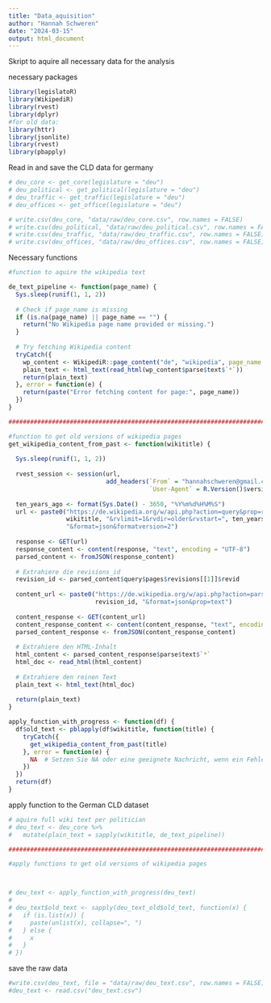 ```yaml
---
title: "Data_aquisition"
author: "Hannah Schweren"
date: "2024-03-15"
output: html_document
---
```

Skript to aquire all necessary data for the analysis



necessary packages
```r
library(legislatoR)
library(WikipediR)
library(rvest)
library(dplyr)
#for old data:
library(httr)
library(jsonlite)
library(rvest)
library(pbapply)
```

Read in and save the CLD data for germany
```r
# deu_core <- get_core(legislature = "deu")
# deu_political <- get_political(legislature = "deu")
# deu_traffic <- get_traffic(legislature = "deu")
# deu_offices <- get_office(legislature = "deu")

# write.csv(deu_core, "data/raw/deu_core.csv", row.names = FALSE)
# write.csv(deu_political, "data/raw/deu_political.csv", row.names = FALSE)
# write.csv(deu_traffic, "data/raw/deu_traffic.csv", row.names = FALSE)
# write.csv(deu_offices, "data/raw/deu_offices.csv", row.names = FALSE)
```


Necessary functions
```r

#function to aquire the wikipedia text

de_text_pipeline <- function(page_name) {
  Sys.sleep(runif(1, 1, 2))
  
  # Check if page_name is missing
  if (is.na(page_name) || page_name == "") {
    return("No Wikipedia page name provided or missing.")
  }
  
  # Try fetching Wikipedia content
  tryCatch({
    wp_content <- WikipediR::page_content("de", "wikipedia", page_name = page_name)
    plain_text <- html_text(read_html(wp_content$parse$text$`*`))
    return(plain_text)
  }, error = function(e) {
    return(paste("Error fetching content for page:", page_name))
  })
}

##########################################################################################################

#function to get old versions of wikipedia pages
get_wikipedia_content_from_past <- function(wikititle) {
  
  Sys.sleep(runif(1, 1, 2))
  
  rvest_session <- session(url, 
                           add_headers(`From` = "hannahschweren@gmail.com", 
                                       `User-Agent` = R.Version()$version.string))
  
  ten_years_ago <- format(Sys.Date() - 3650, "%Y%m%d%H%M%S")
  url <- paste0("https://de.wikipedia.org/w/api.php?action=query&prop=revisions&titles=", 
                wikititle, "&rvlimit=1&rvdir=older&rvstart=", ten_years_ago, 
                "&format=json&formatversion=2")
  
  response <- GET(url)
  response_content <- content(response, "text", encoding = "UTF-8")
  parsed_content <- fromJSON(response_content)
  
  # Extrahiere die revisions_id
  revision_id <- parsed_content$query$pages$revisions[[1]]$revid
  
  content_url <- paste0("https://de.wikipedia.org/w/api.php?action=parse&oldid=", 
                        revision_id, "&format=json&prop=text")
  
  content_response <- GET(content_url)
  content_response_content <- content(content_response, "text", encoding = "UTF-8")
  parsed_content_response <- fromJSON(content_response_content)
  
  # Extrahiere den HTML-Inhalt
  html_content <- parsed_content_response$parse$text$`*`
  html_doc <- read_html(html_content)
  
  # Extrahiere den reinen Text
  plain_text <- html_text(html_doc)
  
  return(plain_text)
}

apply_function_with_progress <- function(df) {
  df$old_text <- pblapply(df$wikititle, function(title) {
    tryCatch({
      get_wikipedia_content_from_past(title)
    }, error = function(e) {
      NA  # Setzen Sie NA oder eine geeignete Nachricht, wenn ein Fehler auftritt
    })
  })
  return(df)
}

```


apply function to the German CLD dataset
```r

# aquire full wiki text per politician
# deu_text <- deu_core %>%
#   mutate(plain_text = sapply(wikititle, de_text_pipeline))

###################################################################################################################

#apply functions to get old versions of wikipedia pages



# deu_text <- apply_function_with_progress(deu_text)
# 
# deu_text$old_text <- sapply(deu_text_old$old_text, function(x) {
#   if (is.list(x)) {
#     paste(unlist(x), collapse=", ")
#   } else {
#     x
#   }
# })

```

save the raw data
```r
#write.csv(deu_text, file = "data/raw/deu_text.csv", row.names = FALSE)
#deu_text <- read.csv("deu_text.csv")

```


